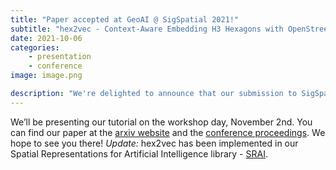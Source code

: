 ```yaml
---
title: "Paper accepted at GeoAI @ SigSpatial 2021!"
subtitle: "hex2vec - Context-Aware Embedding H3 Hexagons with OpenStreetMap Tags"
date: 2021-10-06
categories:
    - presentation
    - conference
image: image.png

description: "We're delighted to announce that our submission to SigSpatial 2021 has been accepted! We'll be presenting a paper on OpenStreetMap region representation learning with respect to their urban and POI characteristics."
---
```



We'll be presenting our tutorial on the workshop day, November 2nd. You can find our paper at the [arxiv website](https://arxiv.org/abs/2111.00970) and the [conference proceedings](https://dl.acm.org/doi/abs/10.1145/3486635.3491076). We hope to see you there! <em>Update:</em> hex2vec has been implemented in our Spatial Representations for Artificial Intelligence library - [SRAI](https://kraina-ai.github.io/srai).
